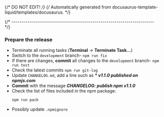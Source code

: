 {/* DO NOT EDIT! */}
{/* Automatically generated from docusaurus-template-liquid/templates/docusaurus. */}

{/* ------------------------------------------------------------------------ */}

### Prepare the release

- Terminate all running tasks (**Terminal** → **Terminate Task...**)
- Switch to the `development` branch- `npm run fix`
- If there are changes, **commit** all changes to the `development` branch- `npm run test`
- Check the latest commits `npm run git-log`
- Update `CHANGELOG.md`, add a line such as _**\* v1.1.0 published on npmjs.com**_
- **Commit** with the message _**CHANGELOG: publish npm v1.1.0**_
- Check the list of files included in the npm package:
  ```sh
  npm run pack
  ```
- Possibly update `.npmignore`
